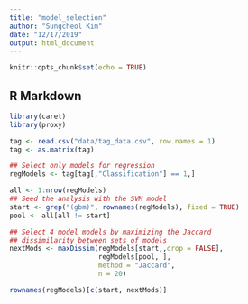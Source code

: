 ```yaml
---
title: "model_selection"
author: "Sungcheol Kim"
date: "12/17/2019"
output: html_document
---
```


```r
knitr::opts_chunk$set(echo = TRUE)
```

## R Markdown

```r
library(caret)
library(proxy)

tag <- read.csv("data/tag_data.csv", row.names = 1)
tag <- as.matrix(tag)

## Select only models for regression
regModels <- tag[tag[,"Classification"] == 1,]

all <- 1:nrow(regModels)
## Seed the analysis with the SVM model
start <- grep("(gbm)", rownames(regModels), fixed = TRUE)
pool <- all[all != start]

## Select 4 model models by maximizing the Jaccard
## dissimilarity between sets of models
nextMods <- maxDissim(regModels[start,,drop = FALSE], 
                      regModels[pool, ], 
                      method = "Jaccard",
                      n = 20)

rownames(regModels)[c(start, nextMods)]
```
